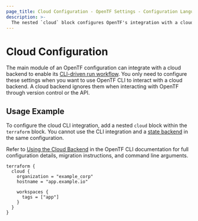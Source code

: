 ```yaml
---
page_title: Cloud Configuration - OpenTF Settings - Configuration Language
description: >-
  The nested `cloud` block configures OpenTF's integration with a cloud backend.
---
```


# Cloud Configuration

The main module of an OpenTF configuration can integrate with a cloud backend to enable its [CLI-driven run workflow](/opentf/cloud-docs/run/cli). You only need to configure these settings when you want to use OpenTF CLI to interact with a cloud backend.
A cloud backend ignores them when interacting with OpenTF through version control or the API.

## Usage Example

To configure the cloud CLI integration, add a nested `cloud` block within the `terraform` block. You cannot use the CLI integration and a [state backend](/opentf/language/settings/backends/configuration) in the same configuration.

Refer to [Using the Cloud Backend](/opentf/cli/cloud) in the OpenTF CLI documentation for full configuration details, migration instructions, and command line arguments.

```hcl
terraform {
  cloud {
    organization = "example_corp"
    hostname = "app.example.io"

    workspaces {
      tags = ["app"]
    }
  }
}
```
